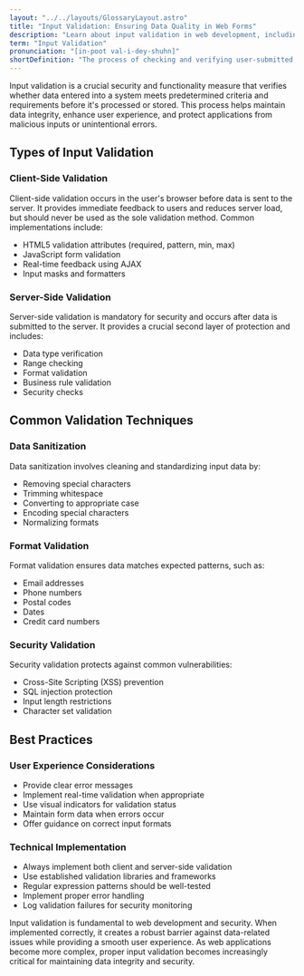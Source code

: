 ```yaml
---
layout: "../../layouts/GlossaryLayout.astro"
title: "Input Validation: Ensuring Data Quality in Web Forms"
description: "Learn about input validation in web development, including its importance for data security, user experience, and common implementation methods."
term: "Input Validation"
pronunciation: "[in-poot val-i-dey-shuhn]"
shortDefinition: "The process of checking and verifying user-submitted data to ensure it meets specified format, type, and security requirements before processing."
---
```


Input validation is a crucial security and functionality measure that verifies whether data entered into a system meets predetermined criteria and requirements before it's processed or stored. This process helps maintain data integrity, enhance user experience, and protect applications from malicious inputs or unintentional errors.

## Types of Input Validation

### Client-Side Validation
Client-side validation occurs in the user's browser before data is sent to the server. It provides immediate feedback to users and reduces server load, but should never be used as the sole validation method. Common implementations include:

- HTML5 validation attributes (required, pattern, min, max)
- JavaScript form validation
- Real-time feedback using AJAX
- Input masks and formatters

### Server-Side Validation
Server-side validation is mandatory for security and occurs after data is submitted to the server. It provides a crucial second layer of protection and includes:

- Data type verification
- Range checking
- Format validation
- Business rule validation
- Security checks

## Common Validation Techniques

### Data Sanitization
Data sanitization involves cleaning and standardizing input data by:
- Removing special characters
- Trimming whitespace
- Converting to appropriate case
- Encoding special characters
- Normalizing formats

### Format Validation
Format validation ensures data matches expected patterns, such as:
- Email addresses
- Phone numbers
- Postal codes
- Dates
- Credit card numbers

### Security Validation
Security validation protects against common vulnerabilities:
- Cross-Site Scripting (XSS) prevention
- SQL injection protection
- Input length restrictions
- Character set validation

## Best Practices

### User Experience Considerations
- Provide clear error messages
- Implement real-time validation when appropriate
- Use visual indicators for validation status
- Maintain form data when errors occur
- Offer guidance on correct input formats

### Technical Implementation
- Always implement both client and server-side validation
- Use established validation libraries and frameworks
- Regular expression patterns should be well-tested
- Implement proper error handling
- Log validation failures for security monitoring

Input validation is fundamental to web development and security. When implemented correctly, it creates a robust barrier against data-related issues while providing a smooth user experience. As web applications become more complex, proper input validation becomes increasingly critical for maintaining data integrity and security.